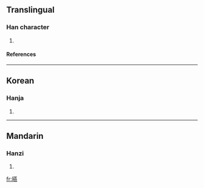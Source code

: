 ==Translingual==
===Han character===
{{Han char|rn=72|rad=日|as=16|sn=20|four=6403<sub>1</sub>|canj=日廿中火 (ATLF)}}
# {{defn|Han|sort=日16}}
====References====
{{Han ref|kx=0501.300|dkj=14250|dj=0872.030|hdz=21541.100|uh=66E3|ud=26339|bh=F451|bd=62545}}

----
==Korean==
===Hanja===
{{ko-hanja|hangeul=연|eumhun=|rv=yeon|mr=yŏn|y=yen}}
# {{defn|Korean}}

----
==Mandarin==
===Hanzi===
{{cmn-hanzi|pin=[[yàn]] ([[yan4]])|wg=yen<sup>4</sup>}}
# {{defn|Mandarin}}

[[fr:曣]]